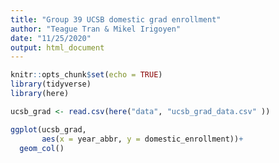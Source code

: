 ```yaml
---
title: "Group 39 UCSB domestic grad enrollment"
author: "Teague Tran & Mikel Irigoyen"
date: "11/25/2020"
output: html_document
---
```


```r
knitr::opts_chunk$set(echo = TRUE)
library(tidyverse)
library(here)
```
```r
ucsb_grad <- read.csv(here("data", "ucsb_grad_data.csv" ))
```
```r
ggplot(ucsb_grad,
       aes(x = year_abbr, y = domestic_enrollment))+
  geom_col()
```

